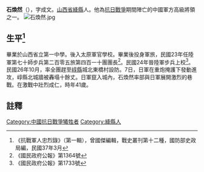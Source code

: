 '''石煥然'''（{{bd|？年||1937年|10月7日|}}），字成文。[[山西省|山西省]][[絳縣|絳縣]]人。他為[[抗日戰爭|抗日戰爭]]期間陣亡的中國軍方高級將領之一。
[[File:石煥然.jpg|thumb]]

== 生平<ref>《抗戰軍人忠烈錄》（第一輯），曾國傑編輯，戰史叢刊第十二種，國防部史政局編，民國37年3月</ref> ==
畢業於山西省立第一中學。後入太原軍官學校。畢業後投身軍旅，民國23年任陸軍第七十師步兵第二百零五旅第四百一十團團長<ref>《國民政府公報》第1364號</ref>。民國24年晉陸軍步兵上校<ref>《國民政府公報》第1733號</ref>。民國26年10月，率全團趕至[[崞縣|崞縣]]城北東橋村設防。7日，日軍在重炮掩護下發動進攻，崞縣北城牆被轟塌十餘丈。日軍竄入城內，石煥然率部與日軍展開激烈的巷戰。在激戰中壯烈成仁，時年41歲。

==註釋==
{{reflist}}
[[Category:中國抗日戰爭犧牲者|Category:中國抗日戰爭犧牲者]]
[[Category:絳縣人|Category:絳縣人]]